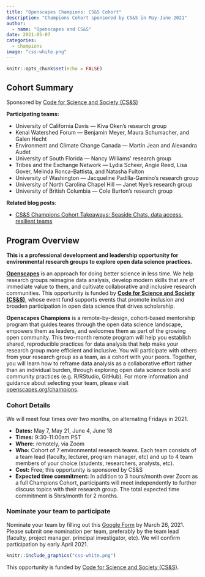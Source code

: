 ```yaml
---
title: "Openscapes Champions: CS&S Cohort"
description: "Champions Cohort sponsored by CS&S in May-June 2021"
author:
  - name: "Openscapes and CS&S"
date: 2021-05-07
categories:
  - champions
image: "css-white.png"   
---
```


```r
knitr::opts_chunk$set(echo = FALSE)
```

## Cohort Summary 
Sponsored by [Code for Science and Society (CS&S)](https://eventfund.codeforscience.org/)

**Participating teams:** 

- University of California Davis — Kiva Oken's research group
- Kenai Watershed Forum — Benjamin Meyer, Maura Schumacher, and Galen Hecht
- Environment and Climate Change Canada — Martin Jean and Alexandra Audet
- University of South Florida — Nancy Williams’ research group
- Tribes and the Exchange Network — Lydia Scheer, Angie Reed, Lisa Gover, Melinda Ronca-Battista, and Natasha Fulton
- University of Washington — Jacqueline Padilla-Gamino’s research group
- University of North Carolina Chapel Hill — Janet Nye’s research group
- University of British Columbia — Cole Burton’s research group 

**Related blog posts**: 

- [CS&S Champions Cohort Takeaways: Seaside Chats, data access, resilient teams](https://www.openscapes.org/blog/2021/07/13/css-cohort/)


## Program Overview

**This is a professional development and leadership opportunity for environmental research groups to explore open data science practices.**

[**Openscapes**](https://openscapes.org) is an approach for doing better science in less time. We help research groups reimagine data analysis, develop modern skills that are of immediate value to them, and cultivate collaborative and inclusive research communities. This opportunity is funded by [**Code for Science and Society (CS&S)**](https://eventfund.codeforscience.org/), whose event fund supports events that promote inclusion and broaden participation in open data science that drives scholarship. 

**Openscapes Champions** is a remote-by-design, cohort-based mentorship program that guides teams through the open data science landscape, empowers them as leaders, and welcomes them as part of the growing open community. This two-month remote program will help you establish shared, reproducible practices for data analysis that help make your research group more efficient and inclusive. You will participate with others from your research group as a team, as a cohort with your peers. Together, you will learn how to reframe data analysis as a collaborative effort rather than an individual burden, through exploring open data science tools and community practices (e.g. R/RStudio, GitHub). For more information and guidance about selecting your team, please visit [openscapes.org/champions](https://www.openscapes.org/champions/).

### Cohort Details

We will meet four times over two months, on alternating Fridays in 2021.

- **Dates:** May 7, May 21, June 4, June 18
- **Times:** 9:30-11:00am PST 
- **Where:** remotely, via Zoom
- **Who:** Cohort of 7 environmental research teams. Each team consists of a team lead (faculty, lecturer, program manager, etc) and up to 4 team members of your choice (students, researchers, analysts, etc). 
- **Cost:** Free; this opportunity is sponsored by CS&S
- **Expected time commitment:** In addition to 3 hours/month over Zoom as a full Champions Cohort, participants will meet independently to further discuss topics with their research group. The total expected time commitment is 5hrs/month for 2 months.

### Nominate your team to participate

Nominate your team by filling out this [Google Form](https://docs.google.com/forms/d/e/1FAIpQLSf8HfDy-5Bk2LRCSTeVgYFTtcSPga63pQemKoCO8F9TRg1NBA/viewform?usp=sf_link) by March 26, 2021. Please submit one nomination per team, preferably by the team lead (faculty, project manager. principal investigator, etc). We will confirm participation by early April 2021. 


```r
knitr::include_graphics("css-white.png")  
```
This opportunity is funded by [Code for Science and Society (CS&S)](https://eventfund.codeforscience.org/). 
<br> 

